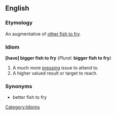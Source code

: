 ==English==
<!--===Pronunciation===-->
===Etymology===
An augmentative of [[other fish to fry]].

===Idiom=== <!--Quite sure this is not a Noun; Replace if necessary.-->
'''[have] bigger fish to fry''' (''Plural:'' '''bigger fish to fry''')

# A much more [[pressing]] issue to attend to.
# A higher valued result or target to reach.

===Synonyms===
* better fish to fry

[[Category:Idioms]]